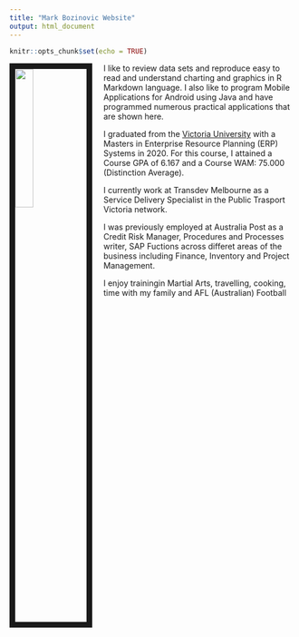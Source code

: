 ```yaml
---
title: "Mark Bozinovic Website"
output: html_document
---
```


```r
knitr::opts_chunk$set(echo = TRUE)
```

<link rel="stylesheet" href="styles.css" type="text/css">

<img src="Mark Bozinovic Photo.jpg" style="width:25%; border:10px solid; margin-right: 20px" align="left">

I like to review data sets and reproduce easy to read and understand charting and graphics in R Markdown language. I also like to program Mobile Applications for Android using Java and have programmed numerous practical applications that are shown here.

I graduated from the [Victoria University](https://www.vu.edu.au/study-at-vu/courses/browse-for-courses/by-topic/business/enterprise-resource-planning-erp-systems) with a Masters in Enterprise Resource Planning (ERP) Systems in 2020. For this course, I attained a Course GPA of 6.167 and a Course WAM: 75.000 (Distinction Average).

I currently work at Transdev Melbourne as a Service Delivery Specialist in the Public Trasport Victoria network.

I was previously employed at Australia Post as a Credit Risk Manager, Procedures and Processes writer, SAP Fuctions across differet areas of the business including Finance, Inventory and Project Management.

I enjoy trainingin Martial Arts, travelling, cooking, time with my family and AFL (Australian) Football

<!-- My full CV is available [here](files/Zabor_CV_2017_Q4.pdf). -->